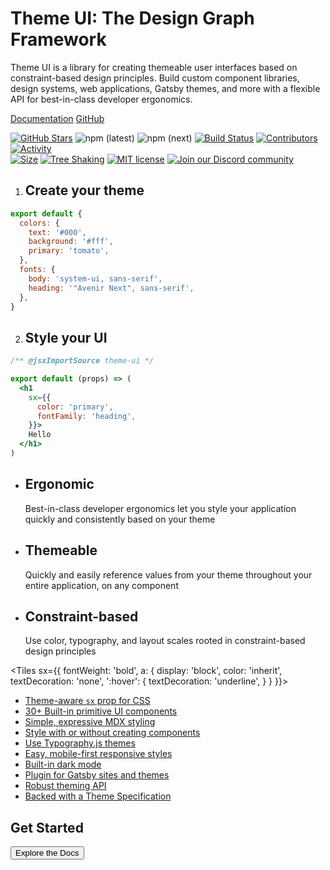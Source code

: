 
<Banner>

<Graph />

# Theme UI: The Design Graph Framework

Theme UI is a library for creating themeable user interfaces based on constraint-based design principles.
Build custom component libraries, design systems, web applications, Gatsby themes, and more
with a flexible API for best-in-class developer ergonomics.

[Documentation](/getting-started)
[GitHub](https://github.com/system-ui/theme-ui)

</Banner>

<Container>

[![GitHub Stars](https://badgen.net/github/stars/system-ui/theme-ui)](https://github.com/system-ui/theme-ui/stargazers)
![npm (latest)](https://img.shields.io/npm/v/theme-ui/latest)
![npm (next)](https://img.shields.io/npm/v/theme-ui/next?color=%23e044aa)
[![Build Status](https://github.com/system-ui/theme-ui/workflows/CI/badge.svg)](https://github.com/system-ui/theme-ui/actions?query=workflow%3ACI)
[![Contributors](https://img.shields.io/github/contributors/system-ui/theme-ui)](https://github.com/system-ui/theme-ui/graphs/contributors)
[![Activity](https://img.shields.io/github/commit-activity/m/system-ui/theme-ui)](https://github.com/badges/shields/pulse) <br/>
[![Size](https://badgen.net/bundlephobia/minzip/theme-ui)](https://badgen.net/bundlephobia/minzip/theme-ui)
[![Tree Shaking](https://badgen.net/bundlephobia/tree-shaking/theme-ui)](https://bundlephobia.com/result?p=theme-ui)
[![MIT license](https://badgen.net/badge/license/MIT/blue)](https://github.com/system-ui/theme-ui/blob/stable/LICENSE.md)
[![Join our Discord community](https://img.shields.io/discord/778553042466635786?color=%237289da&logo=discord)](https://discord.gg/theme-ui)

<Tiles columns={2}>

1. ## Create your theme

```js
export default {
  colors: {
    text: '#000',
    background: '#fff',
    primary: 'tomato',
  },
  fonts: {
    body: 'system-ui, sans-serif',
    heading: '"Avenir Next", sans-serif',
  },
}
```

2. ## Style your UI

```jsx
/** @jsxImportSource theme-ui */

export default (props) => (
  <h1
    sx={{
      color: 'primary',
      fontFamily: 'heading',
    }}>
    Hello
  </h1>
)
```

</Tiles>

<Tiles>

- ## Ergonomic
  Best-in-class developer ergonomics let you style
  your application quickly and consistently
  based on your theme
- ## Themeable
  Quickly and easily reference values from your theme
  throughout your entire application, on any component
- ## Constraint-based
  Use color, typography, and layout scales
  rooted in constraint-based design principles

</Tiles>

<Testimonials />

<Tiles
  sx={{
    fontWeight: 'bold',
    a: {
      display: 'block',
      color: 'inherit',
      textDecoration: 'none',
      ':hover': {
        textDecoration: 'underline',
      }
    }
  }}>

- [Theme-aware `sx` prop for CSS](/getting-started/#sx-prop)
- [30+ Built-in primitive UI components](/components)
- [Simple, expressive MDX styling](/styling-mdx)
- [Style with or without creating components](/getting-started/#sx-prop)
- [Use Typography.js themes](/styling-mdx/#typographyjs)
- [Easy, mobile-first responsive styles](/getting-started/#responsive-styles)
- [Built-in dark mode](/color-modes)
- [Plugin for Gatsby sites and themes](/packages/gatsby-plugin)
- [Robust theming API](/theming)
- [Backed with a Theme Specification](/theme-spec)

</Tiles>

<Box py={6}>

## Get Started

<Button as="a" href="/getting-started" variant="black">
  Explore the Docs
</Button>

</Box>

</Container>
